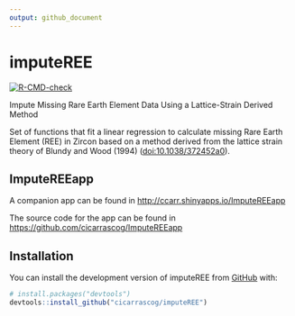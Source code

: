 ```yaml
---
output: github_document
---
```


<!-- README.md is generated from README.Rmd. Please edit that file -->

# imputeREE

<!-- badges: start -->

[![R-CMD-check](https://github.com/cicarrascog/imputeREE/actions/workflows/R-CMD-check.yaml/badge.svg)](https://github.com/cicarrascog/imputeREE/actions/workflows/R-CMD-check.yaml)

<!-- badges: end -->

Impute Missing Rare Earth Element Data Using a Lattice-Strain Derived
Method

Set of functions that fit a linear regression to calculate missing Rare
Earth Element (REE) in Zircon based on a method derived from the lattice
strain theory of Blundy and Wood (1994) (<doi:10.1038/372452a0>).

## ImputeREEapp

A companion app can be found in <http://ccarr.shinyapps.io/ImputeREEapp>

The source code for the app can be found in
<https://github.com/cicarrascog/ImputeREEapp>

## Installation

You can install the development version of imputeREE from
[GitHub](https://github.com/) with:

``` r
# install.packages("devtools")
devtools::install_github("cicarrascog/imputeREE")
```
